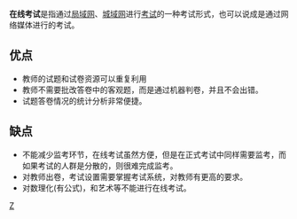 {{unreferenced|time=2010-08-24T15:12:00+00:00}}
'''在线考试'''是指通过[[局域网|局域网]]、[[城域网|城域网]]进行[[考试|考试]]的一种考试形式，也可以说成是通过网络媒体进行的考试。　　

==优点==
*教师的试题和试卷资源可以重复利用
*教师不需要批改答卷中的客观题，而是通过机器判卷，并且不会出错。
*试题答卷情况的统计分析非常便捷。　　

==缺点==
*不能减少监考环节，在线考试虽然方便，但是在正式考试中同样需要监考，而如果考试的人群是分散的，则很难完成监考。
*对教师出卷，考试设置需要掌握考试系统，对教师有更高的要求。
*对数理化(有公式)，和艺术等不能进行在线考试。　　

[[分类:考试|Z]]
